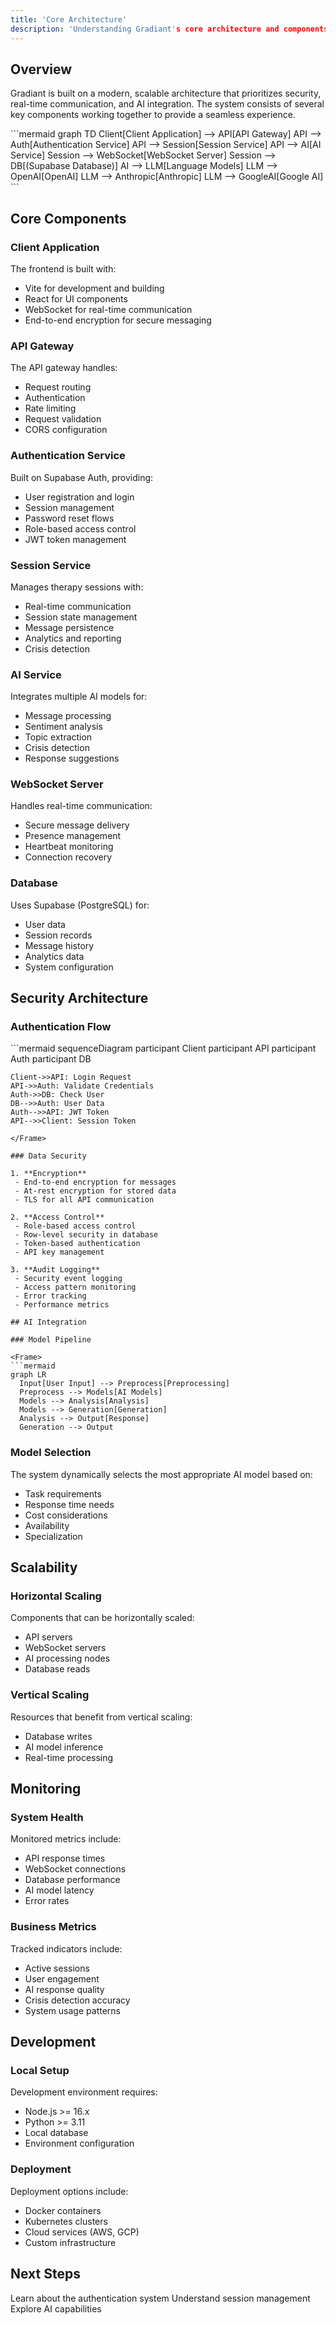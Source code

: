 ```yaml
---
title: 'Core Architecture'
description: 'Understanding Gradiant's core architecture and components'
---
```


## Overview

Gradiant is built on a modern, scalable architecture that prioritizes security, real-time communication, and AI integration. The system consists of several key components working together to provide a seamless experience.

<Frame>
  ```mermaid
  graph TD
    Client[Client Application] --> API[API Gateway]
    API --> Auth[Authentication Service]
    API --> Session[Session Service]
    API --> AI[AI Service]
    Session --> WebSocket[WebSocket Server]
    Session --> DB[(Supabase Database)]
    AI --> LLM[Language Models]
    LLM --> OpenAI[OpenAI]
    LLM --> Anthropic[Anthropic]
    LLM --> GoogleAI[Google AI]
  ```
</Frame>

## Core Components

### Client Application

The frontend is built with:
- Vite for development and building
- React for UI components
- WebSocket for real-time communication
- End-to-end encryption for secure messaging

### API Gateway

The API gateway handles:
- Request routing
- Authentication
- Rate limiting
- Request validation
- CORS configuration

### Authentication Service

Built on Supabase Auth, providing:
- User registration and login
- Session management
- Password reset flows
- Role-based access control
- JWT token management

### Session Service

Manages therapy sessions with:
- Real-time communication
- Session state management
- Message persistence
- Analytics and reporting
- Crisis detection

### AI Service

Integrates multiple AI models for:
- Message processing
- Sentiment analysis
- Topic extraction
- Crisis detection
- Response suggestions

### WebSocket Server

Handles real-time communication:
- Secure message delivery
- Presence management
- Heartbeat monitoring
- Connection recovery

### Database

Uses Supabase (PostgreSQL) for:
- User data
- Session records
- Message history
- Analytics data
- System configuration

## Security Architecture

### Authentication Flow

<Frame>
  ```mermaid
  sequenceDiagram
    participant Client
    participant API
    participant Auth
    participant DB
    
    Client->>API: Login Request
    API->>Auth: Validate Credentials
    Auth->>DB: Check User
    DB-->>Auth: User Data
    Auth-->>API: JWT Token
    API-->>Client: Session Token
  ```
</Frame>

### Data Security

1. **Encryption**
   - End-to-end encryption for messages
   - At-rest encryption for stored data
   - TLS for all API communication

2. **Access Control**
   - Role-based access control
   - Row-level security in database
   - Token-based authentication
   - API key management

3. **Audit Logging**
   - Security event logging
   - Access pattern monitoring
   - Error tracking
   - Performance metrics

## AI Integration

### Model Pipeline

<Frame>
  ```mermaid
  graph LR
    Input[User Input] --> Preprocess[Preprocessing]
    Preprocess --> Models[AI Models]
    Models --> Analysis[Analysis]
    Models --> Generation[Generation]
    Analysis --> Output[Response]
    Generation --> Output
  ```
</Frame>

### Model Selection

The system dynamically selects the most appropriate AI model based on:
- Task requirements
- Response time needs
- Cost considerations
- Availability
- Specialization

## Scalability

### Horizontal Scaling

Components that can be horizontally scaled:
- API servers
- WebSocket servers
- AI processing nodes
- Database reads

### Vertical Scaling

Resources that benefit from vertical scaling:
- Database writes
- AI model inference
- Real-time processing

## Monitoring

### System Health

Monitored metrics include:
- API response times
- WebSocket connections
- Database performance
- AI model latency
- Error rates

### Business Metrics

Tracked indicators include:
- Active sessions
- User engagement
- AI response quality
- Crisis detection accuracy
- System usage patterns

## Development

### Local Setup

Development environment requires:
- Node.js >= 16.x
- Python >= 3.11
- Local database
- Environment configuration

### Deployment

Deployment options include:
- Docker containers
- Kubernetes clusters
- Cloud services (AWS, GCP)
- Custom infrastructure

## Next Steps

<CardGroup>
  <Card
    title="Authentication"
    icon="lock"
    href="/core/authentication"
  >
    Learn about the authentication system
  </Card>
  <Card
    title="Sessions"
    icon="messages"
    href="/core/sessions"
  >
    Understand session management
  </Card>
  <Card
    title="AI Integration"
    icon="robot"
    href="/core/ai-integration"
  >
    Explore AI capabilities
  </Card>
</CardGroup>

